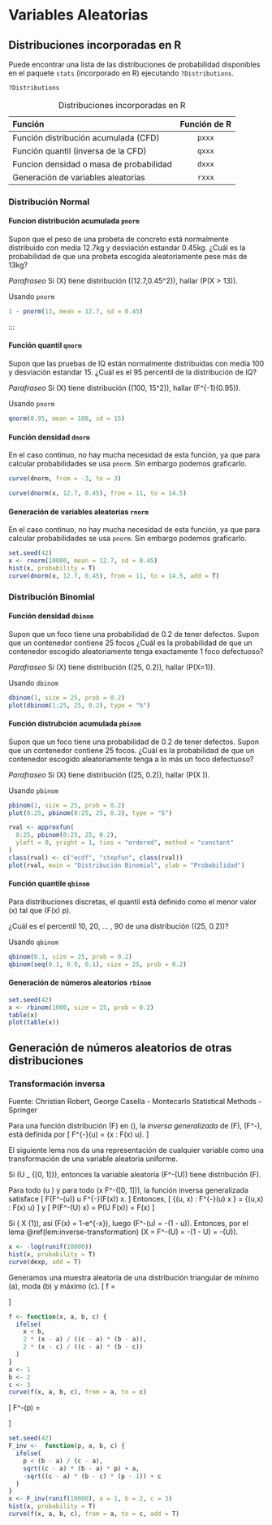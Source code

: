 # Variables Aleatorias

## Distribuciones incorporadas en R

Puede encontrar una lista de las distribuciones de probabilidad disponibles en el paquete `stats` (incorporado en R) ejecutando `?Distributions`.

```r
?Distributions
```

Table: Distribuciones incorporadas en R

Función                                   Función de R
---------------------------------------- --------------
Función distribución acumulada (CFD)         `pxxx`
Función quantil (inversa de la CFD)          `qxxx`
Funcion densidad o masa de probabilidad      `dxxx`
Generación de variables aleatorias           `rxxx`


### Distribución Normal

#### Funcion distribución acumulada `pnorm`

::: {.example}
Supon que el peso de una probeta de concreto está normalmente distribuido con media 12.7kg y desviación estandar 0.45kg.
¿Cuál es la probabilidad de que una probeta escogida aleatoriamente pese más de 13kg?
:::

*Parafraseo* Si \(X\) tiene distribución \(\mathcal{N}(12.7,0.45^2)\), hallar \(P(X > 13)\).

Usando `pnorm`

```r
1 - pnorm(13, mean = 12.7, sd = 0.45)
```
:::


#### Función quantil `qnorm`

::: {.example}
Supon que las pruebas de IQ están normalmente distribuidas con media 100 y desviación estandar 15.
¿Cuál es el 95 percentil de la distribución de IQ?

*Parafraseo* Si \(X\) tiene distribución \(\mathcal{N}(100, 15^2)\), hallar \(F^{-1}(0.95)\).

Usando `pnorm`

```r
qnorm(0.95, mean = 100, sd = 15)
```
:::

#### Función densidad `dnorm`

En el caso continuo, no hay mucha necesidad de esta función, ya que para calcular probabilidades se usa `pnorm`.
Sin embargo podemos graficarlo.

```r
curve(dnorm, from = -3, to = 3)
```

```r
curve(dnorm(x, 12.7, 0.45), from = 11, to = 14.5)
```

#### Generación de variables aleatorias `rnorm`

En el caso continuo, no hay mucha necesidad de esta función, ya que para calcular probabilidades se usa `pnorm`.
Sin embargo podemos graficarlo.

```r
set.seed(42)
x <- rnorm(10000, mean = 12.7, sd = 0.45)
hist(x, probability = T)
curve(dnorm(x, 12.7, 0.45), from = 11, to = 14.5, add = T)
```


### Distribución Binomial

#### Función densidad `dbinom`

::: {.example}
Supon que un foco tiene una probabilidad de 0.2 de tener defectos.
Supon que un contenedor contiene 25 focos
¿Cuál es la probabilidad de que un contenedor escogido aleatoriamente tenga exactamente 1 foco defectuoso?

*Parafraseo* Si \(X\) tiene distribución \(\mathcal{Bin}(25, 0.2)\), hallar \(P(X=1)\).

Usando `dbinom`

```r
dbinom(1, size = 25, prob = 0.2)
plot(dbinom(1:25, 25, 0.2), type = "h")
```
:::


#### Función distrubción acumulada `pbinom`

::: {.example}
Supon que un foco tiene una probabilidad de 0.2 de tener defectos.
Supon que un contenedor contiene 25 focos.
¿Cuál es la probabilidad de que un contenedor escogido aleatoriamente tenga a lo más un foco defectuoso?

*Parafraseo* Si \(X\) tiene distribución \(\mathcal{Bin}(25, 0.2)\), hallar \(P(X \le 1)\).

Usando `pbinom`

```r
pbinom(1, size = 25, prob = 0.2)
plot(0:25, pbinom(0:25, 25, 0.2), type = "S")
```

```r
rval <- approxfun(
  0:25, pbinom(0:25, 25, 0.2),
  yleft = 0, yright = 1, ties = "ordered", method = "constant"
)
class(rval) <- c("ecdf", "stepfun", class(rval))
plot(rval, main = "Distribución Binomial", ylab = "Probabilidad")
```
:::


#### Función quantile `qbinom`

Para distribuciones discretas, el quantil está definido como el menor valor \(x\) tal que \(F(x) \ge p\).

::: {.example}
¿Cuál es el percentil 10, 20, ... , 90 de una distribución \(\mathcal{Bin}(25, 0.2)\)?
:::

::: {.solution}
Usando `qbinom`

```r
qbinom(0.1, size = 25, prob = 0.2)
qbinom(seq(0.1, 0.9, 0.1), size = 25, prob = 0.2)
```
:::


#### Generación de números aleatorios `rbinom`

```r
set.seed(42)
x <- rbinom(1000, size = 25, prob = 0.2)
table(x)
plot(table(x))
```

## Generación de números aleatorios de otras distribuciones

### Transformación inversa

Fuente: Christian Robert, George Casella - Montecarlo Statistical Methods - Springer

:::{ .definition name="Inversa generalizada" }
Para una función distribución \(F\) en \(\mathbb{R}\), la _inversa generalizada_ de \(F\), \(F^-\), está definida por
\[
  F^{-}(u) = \inf\{x : F(x) \ge u\}.
\]
:::

El siguiente lema nos da una representación de cualquier variable como una transformación de una variable aleatoria uniforme.

::: { .lemma #inverse-transformation }
Si \(U \sim \mathcal{U}_ {[0, 1]}\), entonces la variable aleatoria \(F^-(U)\) tiene distribución \(F\).
:::

::: { .proof }
Para todo \(u \in [0, 1]\) y para todo \(x \in F^-([0, 1])\), la función inversa generalizada satisface
\[
  F(F^-(u)) \ge u \text{ y } F^{-}(F(x)) \le x.
\]
Entonces,
\[
  \{(u, x) :  F^{-}(u) \le x \} = \{(u,x) : F(x) \ge u\}
\]
y
\[
  P(F^-(U) \le x) = P(U \ge F(x)) = F(x)
\]
:::

::: {.example name="Distribución Exponencial"}
Si \( X \sim \mathcal{Exp}(1)\), así \(F(x) = 1-e^{-x}\), luego \(F^-(u) = -\log(1 - u)\).
Entonces, por el lema \@ref(lem:inverse-transformation) \(X = F^-(U) = -\log(1 - U) = -\log(U)\).

```r
x <- -log(runif(10000))
hist(x, probability = T)
curve(dexp, add = T)
```
:::

::: {.example name="Distribución Triangular"}
Generamos una muestra aleatoria de una distribución triangular de mínimo \(a\), moda \(b\) y máximo \(c\).
\[
  f = \begin{cases}
    \frac{2(x-a)}{(c-a)(b-a)} & x \in [a,b] \\
    \frac{2(x-c)}{(c-a)(b-c)} & x \in [b,c]
  \end{cases}
\]

```r
f <- function(x, a, b, c) {
  ifelse(
    x < b,
    2 * (x - a) / ((c - a) * (b - a)),
    2 * (x - c) / ((c - a) * (b - c))
  )
}
a <- 1
b <- 2
c <- 3
curve(f(x, a, b, c), from = a, to = c)
```

\[
F^-(p) = \begin{cases}
\sqrt{(c-a)(b-a)p} + a & p \in \left[0, \frac{b-a}{c-a}\right] \\
-\sqrt{(c-a)(b-c)(p-1)} + c & p \in \left[\frac{b-a}{c-a}, 1\right]
\end{cases}
\]

```r
set.seed(42)
F_inv <-  function(p, a, b, c) {
  ifelse(
    p < (b - a) / (c - a),
    sqrt((c - a) * (b - a) * p) + a,
    -sqrt((c - a) * (b - c) * (p - 1)) + c
  )
}
x <- F_inv(runif(10000), a = 1, b = 2, c = 3)
hist(x, probability = T)
curve(f(x, a, b, c), from = a, to = c, add = T)
```
:::
